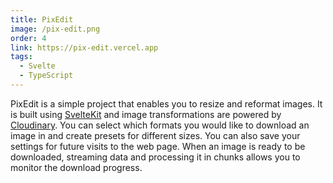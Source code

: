 ```yaml
---
title: PixEdit
image: /pix-edit.png
order: 4
link: https://pix-edit.vercel.app
tags:
  - Svelte
  - TypeScript
---
```


PixEdit is a simple project that enables you to resize and reformat images. It is built using [SvelteKit](https://kit.svelte.dev) and image transformations are powered by [Cloudinary](https://cloudinary.com). You can select which formats you would like to download an image in and create presets for different sizes. You can also save your settings for future visits to the web page. When an image is ready to be downloaded, streaming data and processing it in chunks allows you to monitor the download progress.
